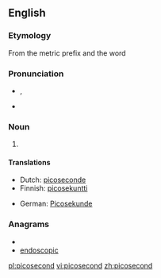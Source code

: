 ==English==

===Etymology===
From the metric prefix {{term|pico-}} and the word {{term|second}}

===Pronunciation===
* {{a|UK}} {{IPA|/ˈpiː.kəʊˌsɛk.ənd/}}, {{SAMPA|/"pi:.k@U%sEk.@nd/}}
* {{hyphenation|pee-ko-sec-ond}}

===Noun===
{{en-noun}}
# {{SI-unit|pico|second|time}}

====Translations====
{{trans-top|10<sup>-12</sup> second}}
* Dutch: [[picoseconde]] {{m}}
* Finnish: [[picosekuntti]]
{{trans-mid}}
* German: [[Picosekunde]] {{f}}
{{trans-bottom}}

===Anagrams===
* {{alphagram|ccdeinoops}}
* [[endoscopic#English|endoscopic]]

[[pl:picosecond]]
[[vi:picosecond]]
[[zh:picosecond]]